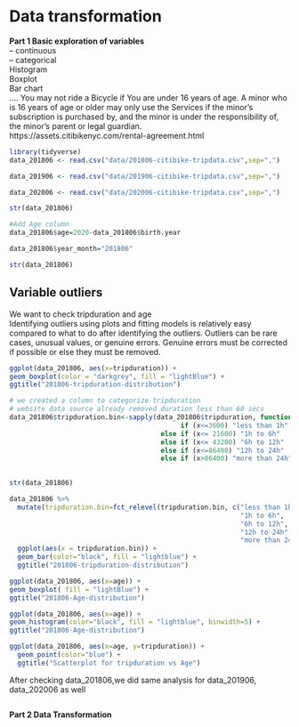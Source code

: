 # Data transformation

**Part 1 Basic exploration of variables **  
 -- continuous  
-- categorical  
Histogram  
Boxplot  
Bar chart  
....
You may not ride a Bicycle if You are under 16 years of age. A minor who is 16 years of age or older may only use the Services if the minor’s subscription is purchased by, and the minor is under the responsibility of, the minor’s parent or legal guardian.  
https://assets.citibikenyc.com/rental-agreement.html  
\newline

```r
library(tidyverse)
data_201806 <- read.csv("data/201806-citibike-tripdata.csv",sep=",")
```

```r
data_201906 <- read.csv("data/201906-citibike-tripdata.csv",sep=",")
```

```r
data_202006 <- read.csv("data/202006-citibike-tripdata.csv",sep=",")
```

```r
str(data_201806)
```

```r
#Add Age column
data_201806$age=2020-data_201806$birth.year
```

```r
data_201806$year_month="201806"
```

```r
str(data_201806)
```
## Variable outliers  
We want to check tripduration and age  
\newline
Identifying outliers using plots and fitting models is relatively easy compared to what to do after identifying the outliers. Outliers can be rare cases, unusual values, or genuine errors. Genuine errors must be corrected if possible or else they must be removed.  
\newline

```r
ggplot(data_201806, aes(x=tripduration)) +
geom_boxplot(color = "darkgrey", fill = "lightBlue") +
ggtitle("201806-tripduration-distribution")
```

```r
# we created a column to categorize tripduration  
# website data source already removed duration less than 60 secs
data_201806$tripduration.bin<-sapply(data_201806$tripduration, function(x) 
                                           if (x<=3600) "less than 1h"
                                      else if (x<= 21600) "1h to 6h"
                                      else if (x<= 43200) "6h to 12h"
                                      else if (x<=86400) "12h to 24h"
                                      else if (x>86400) "more than 24h")
                                  
```

```r
str(data_201806)
```

```r
data_201806 %>%
  mutate(tripduration.bin=fct_relevel(tripduration.bin, c("less than 1h",
                                                          "1h to 6h",
                                                          "6h to 12h",
                                                          "12h to 24h",
                                                          "more than 24h"))) %>%
  ggplot(aes(x = tripduration.bin)) +
  geom_bar(color="black", fill = "lightblue") +
  ggtitle("201806-tripduration-distribution")
```

```r
ggplot(data_201806, aes(x=age)) +
geom_boxplot( fill = "lightBlue") +
ggtitle("201806-Age-distribution")
```


```r
ggplot(data_201806, aes(x=age)) +
geom_histogram(color="black", fill = "lightblue", binwidth=5) +
ggtitle("201806-Age-distribution")
```


```r
ggplot(data_201806, aes(x=age, y=tripduration)) + 
  geom_point(color="blue") +
  ggtitle("Scatterplot for tripduration vs Age")

```

\newline
After checking data_201806,we did same analysis for data_201906, data_202006 as well

```r

```



**Part 2 Data Transformation **  



